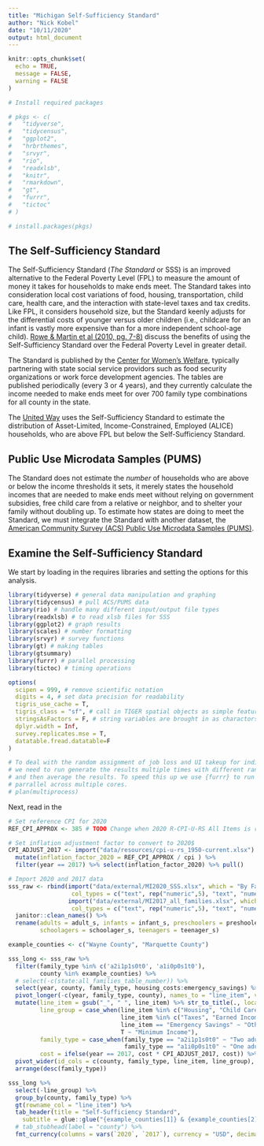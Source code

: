 ```yaml
---
title: "Michigan Self-Sufficiency Standard"
author: "Nick Kobel"
date: "10/11/2020"
output: html_document
---
```


```r
knitr::opts_chunk$set(
  echo = TRUE,
  message = FALSE,
  warning = FALSE
)
```

```r
# Install required packages

# pkgs <- c(
#   "tidyverse",
#   "tidycensus",
#   "ggplot2",
#   "hrbrthemes",
#   "srvyr",
#   "rio",
#   "readxlsb",
#   "knitr",
#   "rmarkdown",
#   "gt",
#   "furrr",
#   "tictoc"
# )

# install.packages(pkgs)
```



## The Self-Sufficiency Standard

The Self-Sufficiency Standard (*The Standard* or SSS) is an improved alternative to the Federal Poverty Level (FPL) to measure the amount of money it takes for households to make ends meet. The Standard takes into consideration local cost variations of food, housing, transportation, child care, health care, and the interaction with state-level taxes and tax credits. Like FPL, it considers household size, but the Standard keenly adjusts for the differential costs of younger versus older children (i.e., childcare for an infant is vastly more expensive than for a more independent school-age child). [Rowe & Martin et al (2010, pg. 7-8)](https://pdxscholar.library.pdx.edu/metropolitianstudies/107/) discuss the benefits of using the Self-Sufficiency Standard over the Federal Poverty Level in greater detail. 

The Standard is published by the [Center for Women's Welfare](http://www.selfsufficiencystandard.org/), typically partnering with state social service providors such as food security organizations or work force development agencies. The tables are published periodically (every 3 or 4 years), and they currently calculate the income needed to make ends meet for over 700 family type combinations for all county in the state. 

The [United Way](https://www.unitedforalice.org/) uses the Self-Sufficiency Standard to estimate the distribution of Asset-Limited, Income-Constrained, Employed (ALICE) households, who are above FPL but below the Self-Sufficiency Standard.



## Public Use Microdata Samples (PUMS)

The Standard does not estimate the *number* of households who are above or below the income thresholds it sets, it merely states the household incomes that are needed to make ends meet without relying on government subsidies, free child care from a relative or neighbor, and to shelter your family without doubling up. To estimate how states are doing to meet the Standard, we must integrate the Standard with another dataset, the [American Community Survey (ACS) Public Use Microdata Samples (PUMS)](https://www.census.gov/programs-surveys/acs/microdata.html).

## Examine the Self-Sufficiency Standard

We start by loading in the requires libraries and setting the options for this analysis.


```r
library(tidyverse) # general data manipulation and graphing
library(tidycensus) # pull ACS/PUMS data
library(rio) # handle many different input/output file types
library(readxlsb) # to read xlsb files for SSS
library(ggplot2) # graph results
library(scales) # number formatting
library(srvyr) # survey functions
library(gt) # making tables
library(gtsummary)
library(furrr) # parallel processing
library(tictoc) # timing operations

options(
  scipen = 999, # remove scientific notation
  digits = 4, # set data precision for readability
  tigris_use_cache = T,
  tigris_class = "sf", # call in TIGER spatial objects as simple features
  stringsAsFactors = F, # string variables are brought in as charactors
  dplyr.width = Inf,
  survey.replicates.mse = T,
  datatable.fread.datatable=F
)

# To deal with the random assignment of job loss and UI takeup for individuals,
# we need to run generate the results multiple times with different random seeds
# and then average the results. To speed this up we use {furrr} to run this in
# parrallel across multiple cores.
# plan(multiprocess)
```

Next, read in the 

```r
# Set reference CPI for 2020
REF_CPI_APPROX <- 385 # TODO Change when 2020 R-CPI-U-RS All Items is released; using this extrapolated preliminary estimate 

# Set inflation adjustment factor to convert to 2020$
CPI_ADJUST_2017 <- import("data/resources/cpi-u-rs_1950-current.xlsx") %>% 
  mutate(inflation_factor_2020 = REF_CPI_APPROX / cpi ) %>% 
  filter(year == 2017) %>% select(inflation_factor_2020) %>% pull()

# Import 2020 and 2017 data
sss_raw <- rbind(import("data/external/MI2020_SSS.xlsx", which = "By Family", 
                  col_types = c("text", rep("numeric",5), "text", "numeric", "numeric", "text", rep("numeric", 14))),
                 import("data/external/MI2017_all_families.xlsx", which = "By Family", 
                  col_types = c("text", rep("numeric",5), "text", "numeric", "numeric", "text", rep("numeric", 14)))) %>%
  janitor::clean_names() %>% 
  rename(adults = adult_s, infants = infant_s, preschoolers = preshooler_s,
         schoolagers = schoolager_s, teenagers = teenager_s)

example_counties <- c("Wayne County", "Marquette County")

sss_long <- sss_raw %>%
  filter(family_type %in% c('a2i1p1s0t0', 'a1i0p0s1t0'),
         county %in% example_counties) %>%
  # select(-c(state:all_families_table_number)) %>%
  select(year, county, family_type, housing_costs:emergency_savings) %>%
  pivot_longer(-c(year, family_type, county), names_to = "line_item", values_to = "cost") %>%
  mutate(line_item = gsub("_", " ", line_item) %>% str_to_title(., locale = "en") %>% gsub(" Costs", "", .),
         line_group = case_when(line_item %in% c("Housing", "Child Care", "Food", "Transportation", "Health Care", "Miscellaneous") ~ "Costs",
                                line_item %in% c("Taxes", "Earned Income Tax Credit", "Child Care Tax Credit") ~ "Tax Effects",
                                line_item == "Emergency Savings" ~ "Other",
                                T ~ "Minimum Income"),
         family_type = case_when(family_type == "a2i1p1s0t0" ~ "Two adults, one infant, one pre-schooler",
                                 family_type == "a1i0p0s1t0" ~ "One adult, one school-age child"),
         cost = ifelse(year == 2017, cost * CPI_ADJUST_2017, cost)) %>% 
  pivot_wider(id_cols = c(county, family_type, line_item, line_group), names_from = "year", values_from = c("cost")) %>%
  arrange(desc(family_type))

sss_long %>%
  select(-line_group) %>%
  group_by(county, family_type) %>%
  gt(rowname_col = "line_item") %>%
  tab_header(title = "Self-Sufficiency Standard",
    subtitle = glue::glue("{example_counties[1]} & {example_counties[2]}") ) %>%
  # tab_stubhead(label = "county") %>%
  fmt_currency(columns = vars(`2020`, `2017`), currency = "USD", decimals = 0) #%>%
  

```


